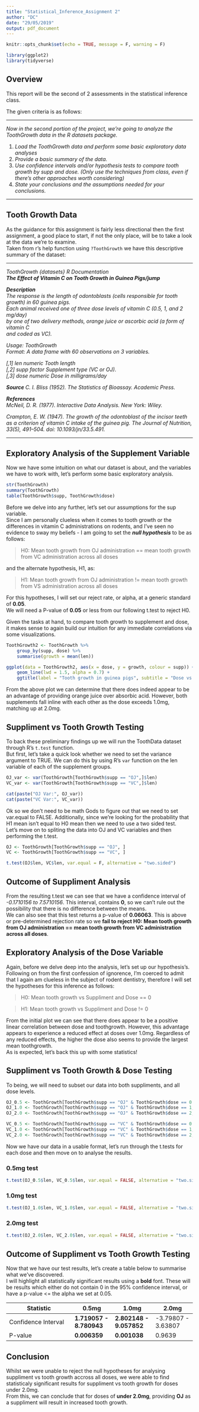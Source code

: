```yaml
---
title: "Statistical_Inference_Assignment 2"
author: "DC"
date: "29/05/2019"
output: pdf_document
---
```


```r
knitr::opts_chunk$set(echo = TRUE, message = F, warning = F)
```
```r
library(ggplot2)
library(tidyverse)
```

## Overview
This report will be the second of 2 assessments in the statistical inference class.  
  
The given criteria is as follows:

***
*Now in the second portion of the project, we're going to analyze the ToothGrowth data in the R datasets package.*  

1) *Load the ToothGrowth data and perform some basic exploratory data analyses*  
2) *Provide a basic summary of the data.*  
3) *Use confidence intervals and/or hypothesis tests to compare tooth growth by supp and dose. (Only use the techniques from class, even if there's other approaches worth considering)*  
4) *State your conclusions and the assumptions needed for your conclusions.*  

***

## Tooth Growth Data
As the guidance for this assignment is fairly less directional then the first assignment, 
a good place to start, if not the only place, will be to take a look at the data we're to examine.  
Taken from r's help function using `?ToothGrowth` we have this descriptive summary of the dataset:
  
***
*ToothGrowth {datasets}	R Documentation*   
***The Effect of Vitamin C on Tooth Growth in Guinea Pigs/jump***
  
***Description***  
*The response is the length of odontoblasts (cells responsible for tooth growth) *
*in 60 guinea pigs.*  
*Each animal received one of three dose levels of vitamin C (0.5, 1, and 2 mg/day)*  
*by one of two delivery methods, orange juice or ascorbic acid (a form of vitamin C*  
*and coded as VC).*  

*Usage: ToothGrowth*  
*Format: A data frame with 60 observations on 3 variables.*  

*[,1]	len	numeric	Tooth length*  
*[,2]	supp	factor	Supplement type (VC or OJ).*  
*[,3]	dose	numeric	Dose in milligrams/day*  
  
***Source  ***
*C. I. Bliss (1952). The Statistics of Bioassay. Academic Press.*  
  
***References***  
*McNeil, D. R. (1977). Interactive Data Analysis. New York: Wiley.*  

*Crampton, E. W. (1947). The growth of the odontoblast of the incisor teeth as a* 
*criterion of vitamin C intake of the guinea pig. The Journal of Nutrition, 33(5),*
*491–504. doi: 10.1093/jn/33.5.491.*  

***

## Exploratory Analysis of the Supplement Variable
Now we have some intuition on what our dataset is about, and the variables we
have to work with, let's perform some basic exploratory analysis.  
  
```r
str(ToothGrowth)
summary(ToothGrowth)
table(ToothGrowth$supp, ToothGrowth$dose)
```

Before we delve into any further, let's set our assumptions for the sup variable.  
Since I am personally clueless when it comes to tooth growth or the differences in vitamin C 
administrations on rodents, and I've seen no evidence to sway my beliefs - I am going to set the 
***null hypothesis*** to be as follows:  

> H0: Mean tooth growth from OJ administration == mean tooth growth from VC administration across all doses
  
and the alternate hypothesis, H1, as:  

> H1: Mean tooth growth from OJ administration != mean tooth growth from VS administration across all doses
  
For this hypotheses,  I will set our reject rate, or alpha, at a generic standard of **0.05**.  
We will need a P-value of **0.05** or less from our following t.test to reject H0.  

Given the tasks at hand, to compare tooth growth to supplement and dose, it makes sense 
to again build our intuition for any immediate correlations via some visualizations. 

```r
ToothGrowth2 <- ToothGrowth %>%
    group_by(supp, dose) %>%
    summarise(growth = mean(len))

ggplot(data = ToothGrowth2, aes(x = dose, y = growth, colour = supp)) + 
    geom_line(lwd = 1.5, alpha = 0.7) + 
    ggtitle(label = "Tooth growth in guinea pigs", subtitle = "Dose vs Supplement")

```

From the above plot we can determine that there does indeed appear to be an
advantage of providing orange juice over absorbic acid. However, both supplements 
fall inline with each other as the dose exceeds 1.0mg, matching up at 2.0mg.  
  
## Suppliment vs Tooth Growth Testing
  
To back these preliminary findings up we will run the ToothData dataset through R's `t.test` function.  
But first, let's take a quick look whether we need to set the variance argument to TRUE. 
We can do this by using R's `var` function on the len variable of each of the supplement groups.
  
```r
OJ_var <- var(ToothGrowth[ToothGrowth$supp == "OJ",]$len)
VC_var <- var(ToothGrowth[ToothGrowth$supp == "VC",]$len)

```

```r
cat(paste("OJ Var:", OJ_var))
cat(paste("VC Var:", VC_var))
```
  
Ok so we don't need to be math Gods to figure out that we need to set var.equal to FALSE. 
Additionally, since we're looking for the probability that H1 mean isn't equal to H0 mean 
then we need to use a two sided test.  
Let's move on to spliting the data into OJ and VC variables and then performing the t.test.

```r
OJ <- ToothGrowth[ToothGrowth$supp == "OJ", ]
VC <- ToothGrowth[ToothGrowth$supp == "VC", ]

t.test(OJ$len, VC$len, var.equal = F, alternative = "two.sided")

```

## Outcome of Suppliment Analysis
From the resulting t.test we can see that we have a confidence interval of 
*-0.1710156 to 7.5710156*. This interval, contains **0**, so we can't rule out the 
possibility that there is no difference between the means.  
We can also see that this test returns a p-value of **0.06063**. This is above or pre-determined 
rejection rate so we **fail to reject H0: Mean tooth growth from OJ administration == mean tooth growth from VC administration across all doses**.  
  
## Exploratory Analysis of the Dose Variable
  
Again, before we delve deep into the analysis, let's set up our hypothesis's.  
Following on from the first confession of ignorence, I'm coerced to admit that I again 
am clueless in the subject of rodent dentistry, therefore I will set the hypotheses 
for this inference as follows:

> H0: Mean tooth growth vs Suppliment and Dose  == 0

> H1: Mean tooth growth vs Suppliment and Dose != 0
  

From the initial plot we can see that there does appear to be a positive linear correlation 
between dose and toothgrowth. However, this advantage appears to experience a reduced 
effect at doses over 1.0mg.  Regardless of any reduced effects, the higher the dose also seems to provide
the largest mean toothgrowth.  
As is expected, let's back this up with some statistics!
  
## Suppliment vs Tooth Growth & Dose Testing

To being, we will need to subset our data into both suppliments, and all dose levels.  
  
```r
OJ_0.5 <- ToothGrowth[ToothGrowth$supp == "OJ" & ToothGrowth$dose == 0.5,]
OJ_1.0 <- ToothGrowth[ToothGrowth$supp == "OJ" & ToothGrowth$dose == 1,]
OJ_2.0 <- ToothGrowth[ToothGrowth$supp == "OJ" & ToothGrowth$dose == 2,]

VC_0.5 <- ToothGrowth[ToothGrowth$supp == "VC" & ToothGrowth$dose == 0.5,]
VC_1.0 <- ToothGrowth[ToothGrowth$supp == "VC" & ToothGrowth$dose == 1,]
VC_2.0 <- ToothGrowth[ToothGrowth$supp == "VC" & ToothGrowth$dose == 2,]

```
  
Now we have our data in a usable format, let's run through the t.tests for each 
dose and then move on to analyse the results.  
  
### 0.5mg test
```r
t.test(OJ_0.5$len, VC_0.5$len, var.equal = FALSE, alternative = "two.sided")
```
### 1.0mg test
```r
t.test(OJ_1.0$len, VC_1.0$len, var.equal = FALSE, alternative = "two.sided")
```
### 2.0mg test
```r
t.test(OJ_2.0$len, VC_2.0$len, var.equal = FALSE, alternative = "two.sided")
```
  
## Outcome of Suppliment vs Tooth Growth Testing
Now that we have our test results, let's create a table below to summarise what we've discovered.  
I will highlight all statistically significant results using a **bold** font. These will be results 
which either do not contain 0 in the 95% confidence interval, or have a p-value <= the alpha we set 
at 0.05.  
  
| Statistic | 0.5mg | 1.0mg | 2.0mg |
|-----------|-------|-------|-------|
|Confidence Interval | **1.719057 - 8.780943** | **2.802148 - 9.057852** | -3.79807 - 3.63807 |
|P-value | **0.006359** | **0.001038** | 0.9639 |
 
## Conclusion
Whilst we were unable to reject the null hypotheses for analysing suppliment vs tooth growth 
accross all doses, we were able to find statisticaly significant results for suppliment vs
 tooth growth for doses under 2.0mg.  
From this, we can conclude that for doses of **under 2.0mg**, providing **OJ** as a suppliment 
will result in increased tooth growth. 